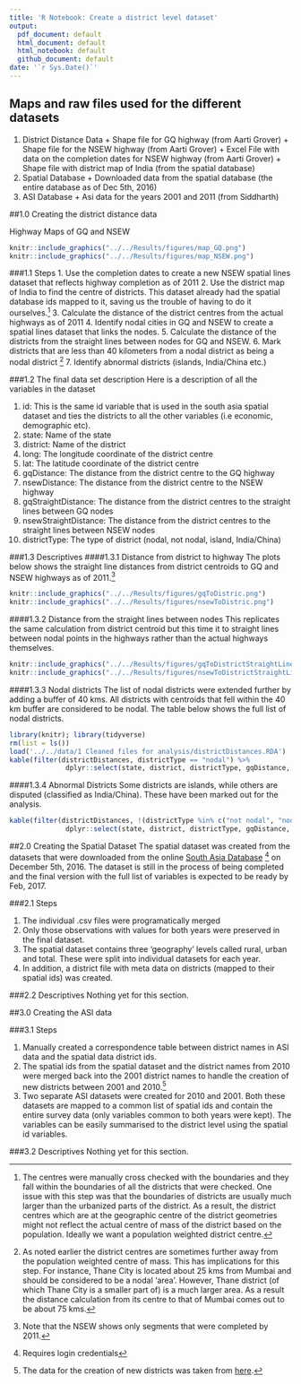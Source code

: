 ```yaml
---
title: 'R Notebook: Create a district level dataset'
output:
  pdf_document: default
  html_document: default
  html_notebook: default
  github_document: default
date: '`r Sys.Date()`'
---
```

## Maps and raw files used for the different datasets

1. District Distance Data
        + Shape file for GQ highway (from Aarti Grover)
        + Shape file for the NSEW highway (from Aarti Grover)
        + Excel File with data on the completion dates for NSEW highway (from Aarti Grover)
        + Shape file with district map of India (from the spatial database)
2. Spatial Database
        + Downloaded data from the spatial database (the entire database as of Dec 5th, 2016)
3. ASI Database
        + Asi data for the years 2001 and 2011 (from Siddharth)
        

##1.0 Creating the district distance data

Highway Maps of GQ and NSEW

```r
knitr::include_graphics("../../Results/figures/map_GQ.png")
knitr::include_graphics("../../Results/figures/map_NSEW.png")
```

###1.1 Steps
1. Use the completion dates to create a new NSEW spatial lines dataset that reflects highway completion as of 2011
2. Use the district map of India to find the centre of districts. This dataset already had the spatial database ids mapped to it, saving us the trouble of having to do it ourselves.^[The centres were manually cross checked with the boundaries and they fall within the boundaries of all the districts that were checked. One issue with this step was that the boundaries of districts are usually much larger than the urbanized parts of the district. As a result, the district centres which are at the geographic centre of the district geometries might not reflect the actual centre of mass of the district based on the population. Ideally we want a population weighted district centre.]
3. Calculate the distance of the district centres from the actual highways as of 2011
4. Identify nodal cities in GQ and NSEW to create a spatial lines dataset that links the nodes.
5. Calculate the distance of the districts from the straight lines between nodes for GQ and NSEW.
6. Mark districts that are less than 40 kilometers from a nodal district as being a nodal district ^[As noted earlier the district centres are sometimes further away from the population weighted centre of mass. This has implications for this step. For instance, Thane City is located about 25 kms from Mumbai and should be considered to be a nodal 'area'. However, Thane district (of which Thane City is a smaller part of) is a much larger area. As a result the distance calculation from its centre to that of Mumbai comes out to be about 75 kms.]
7. Identify abnormal districts (islands, India/China etc.)

###1.2 The final data set description
Here is a description of all the variables in the dataset

1. id: This is the same id variable that is used in the south asia spatial dataset and ties the districts to all the other variables (i.e economic, demographic etc).
2. state: Name of the state
3. district: Name of the district
4. long: The longitude coordinate of the district centre
5. lat: The latitude coordinate of the district centre
6. gqDistance: The distance from the district centre to the GQ highway
7. nsewDistance: The distance from the district centre to the NSEW highway
8. gqStraightDistance: The distance from the district centres to the straight lines between GQ nodes
9. nsewStraightDistance: The distance from the district centres to the straight lines between NSEW nodes
10. districtType: The type of district (nodal, not nodal, island, India/China)

###1.3 Descriptives
####1.3.1 Distance from district to highway
The plots below shows the straight line distances from district centroids to GQ and NSEW highways as of 2011.^[Note that the NSEW shows only segments that were completed by 2011.]

```r
knitr::include_graphics("../../Results/figures/gqToDistric.png")
knitr::include_graphics("../../Results/figures/nsewToDistric.png")
```

####1.3.2 Distance from the straight lines between nodes
This replicates the same calculation from district centroid but this time it to straight lines between nodal points in the highways rather than the actual highways themselves.

```r
knitr::include_graphics("../../Results/figures/gqToDistrictStraightLine.png")
knitr::include_graphics("../../Results/figures/nsewToDistrictStraightLine.png")
```

####1.3.3 Nodal districts
The list of nodal districts were extended further by adding a buffer of 40 kms. All districts with centroids that fell within the 40 km buffer are considered to be nodal. The table below shows the full list of nodal districts.

```r
library(knitr); library(tidyverse)
rm(list = ls()) 
load('../../data/1 Cleaned files for analysis/districtDistances.RDA')
kable(filter(districtDistances, districtType == "nodal") %>% 
              dplyr::select(state, district, districtType, gqDistance, nsewDistance, gqStraightDistance, nsewStraightDistance))
```

####1.3.4 Abnormal Districts
Some districts are islands, while others are disputed (classified as India/China). These have been marked out for the analysis.

```r
kable(filter(districtDistances, !(districtType %in% c("not nodal", "nodal"))) %>% 
              dplyr::select(state, district, districtType, gqDistance, nsewDistance, gqStraightDistance, nsewStraightDistance))
```

##2.0 Creating the Spatial Dataset
The spatial dataset was created from the datasets that were downloaded from the online [South Asia Database](https://spatialdatabase-southasia.herokuapp.com/explore#) ^[Requires login credentials] on December 5th, 2016. The dataset is still in the process of being completed and the final version with the full list of variables is expected to be ready by Feb, 2017.

###2.1 Steps

1. The individual .csv files were programatically merged
2. Only those observations with values for both years were preserved in the final dataset.
3. The spatial dataset contains three 'geography' levels called rural, urban and total. These were split into individual datasets for each year.
4. In addition, a district file with meta data on districts (mapped to their spatial ids) was created.

###2.2 Descriptives
Nothing yet for this section.

##3.0 Creating the ASI data

###3.1 Steps

1. Manually created a correspondence table between district names in ASI data and the spatial data district ids.
2. The spatial ids from the spatial dataset and the district names from 2010 were merged back into the 2001 district names to handle the creation of new districts between 2001 and 2010.^[The data for the creation of new districts was taken from [here](http://www.statoids.com/yin.html).]
3. Two separate ASI datasets were created for 2010 and 2001. Both these datasets are mapped to a common list of spatial ids and contain the entire survey data (only variables common to both years were kept). The variables can be easily summarised to the district level using the spatial id variables.

###3.2 Descriptives
Nothing yet for this section.